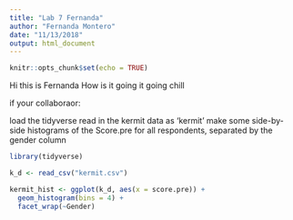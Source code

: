 ```yaml
---
title: "Lab 7 Fernanda"
author: "Fernanda Montero"
date: "11/13/2018"
output: html_document
---
```


```r
knitr::opts_chunk$set(echo = TRUE)
```

Hi this is Fernanda 
How is it going
it going chill

if your collaboraor: 

load the tidyverse
read in the kermit data as 'kermit'
make some side-by-side histograms of the Score.pre for all respondents, separated by the gender column

```r
library(tidyverse)

k_d <- read_csv("kermit.csv")

kermit_hist <- ggplot(k_d, aes(x = score.pre)) +
  geom_histogram(bins = 4) +
  facet_wrap(~Gender)
```

